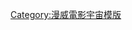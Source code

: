 {{navbox
| name       = 獵鷹與酷寒戰士
| state      = {{{state|autocollapse}}}
| title      = 《[[獵鷹與酷寒戰士]]》
| bodyclass  = hlist

| above      = 
* [[獵鷹與酷寒戰士的製作歷程|製作]]

| group1     = 集數
| list1      = 
* 〈[[新世界秩序 (獵鷹與酷寒戰士)|新世界秩序]]〉
* 〈[[美國國旗之男]]〉
* 〈[[權力代理人 (獵鷹與酷寒戰士)|權力代理人]]〉
* 〈[[舉世矚目 (獵鷹與酷寒戰士)|舉世矚目]]〉
* 〈[[真相 (獵鷹與酷寒戰士)|真相]]〉
* 〈[[世界大同，人人平等]]〉

| group2    = 角色
| list2     =
* [[獵鷹 (漫畫)|山姆·威爾遜]]
* [[巴奇·巴恩斯]]

| below = 
* {{Icon|Category}} '''[[:Category:獵鷹與酷寒戰士|分類]]'''

}}
<noinclude>
[[Category:漫威電影宇宙模版]]
</noinclude>